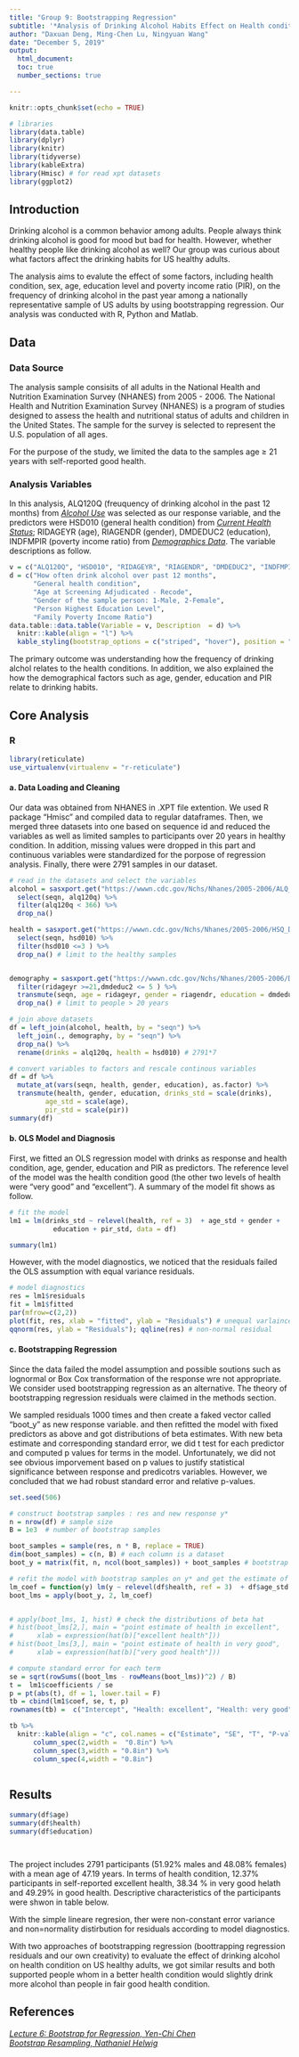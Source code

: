 ```yaml
---
title: "Group 9: Bootstrapping Regression"
subtitle: '*Analysis of Drinking Alcohol Habits Effect on Health condition in a National Sample of US Adults*'
author: "Daxuan Deng, Ming-Chen Lu, Ningyuan Wang"
date: "December 5, 2019"
output: 
  html_document:
  toc: true
  number_sections: true

---
```


```r
knitr::opts_chunk$set(echo = TRUE)

# libraries
library(data.table)
library(dplyr)
library(knitr)
library(tidyverse)
library(kableExtra)
library(Hmisc) # for read xpt datasets 
library(ggplot2)

```

## Introduction 

Drinking alcohol is a common behavior among adults. People always think drinking alcohol is good for mood but bad for health. However, whether healthy people like drinking alcohol as well? Our group was curious about what factors affect the drinking habits for US healthy adults. 

The analysis aims to evalute the effect of some factors, including health condition, sex, age, education level and poverty income ratio (PIR), on the frequency of drinking alcohol in the past year among a nationally representative sample of US adults by using bootstrapping regression. Our analysis was conducted with R, Python and Matlab. 


## Data 

### Data Source 
The analysis sample consisits of all adults in the National Health and Nutrition Examination Survey (NHANES) from 2005 - 2006. The National Health and Nutrition Examination Survey (NHANES) is a program of studies designed to assess the health and nutritional status of adults and children in the United States. The sample for the survey is selected to represent the U.S. population of all ages. 

For the purpose of the study, we limited the data to the samples age $\geqslant$ 21 years with self-reported good health.

### Analysis Variables

In this analysis, ALQ120Q (freuquency of drinking alcohol in the past 12 months) from *[Alcohol Use](https://wwwn.cdc.gov/Nchs/Nhanes/2005-2006/ALQ_D.htm)* was selected as our response variable, and the predictors were HSD010 (general health condition) from *[Current Health Status](https://wwwn.cdc.gov/Nchs/Nhanes/2005-2006/HSQ_D.htm#HSQ480)*; RIDAGEYR (age), RIAGENDR (gender), DMDEDUC2 (education), INDFMPIR (poverty income ratio) from *[Demographics Data](https://wwwn.cdc.gov/nchs/nhanes/search/datapage.aspx?Component=Demographics&CycleBeginYear=2005)*. The variable descriptions as follow.

```r
v = c("ALQ120Q", "HSD010", "RIDAGEYR", "RIAGENDR", "DMDEDUC2", "INDFMPIR")
d = c("How often drink alcohol over past 12 months",
      "General health condition", 
      "Age at Screening Adjudicated - Recode", 
      "Gender of the sample person: 1-Male, 2-Female",
      "Person Highest Education Level",
      "Family Poverty Income Ratio")
data.table::data.table(Variable = v, Description  = d) %>%
  knitr::kable(align = "l") %>% 
  kable_styling(bootstrap_options = c("striped", "hover"), position = "left")

```


The primary outcome was understanding how the frequency of drinking alchol relates to the health conditions. In addition, we also explained the how the demographical factors such as age, gender, education and PIR relate to drinking habits. 


## Core Analysis {.tabset .tabset_fade}

### R
```r
library(reticulate)
use_virtualenv(virtualenv = "r-reticulate")
```


#### a. Data Loading and Cleaning
Our data was obtained from NHANES in .XPT file extention.  We used R package "Hmisc" and compiled data to regular dataframes.  Then, we merged three datasets into one based on sequence id and reduced the variables as well as limited samples to participants over 20 years in healthy condition. In addition, missing values were dropped in this part and continuous variables were standardized for the porpose of regression analysis. Finally, there were 2791 samples in our dataset. 

```r
# read in the datasets and select the variables 
alcohol = sasxport.get("https://wwwn.cdc.gov/Nchs/Nhanes/2005-2006/ALQ_D.XPT") %>% 
  select(seqn, alq120q) %>%
  filter(alq120q < 366) %>%
  drop_na()

health = sasxport.get("https://wwwn.cdc.gov/Nchs/Nhanes/2005-2006/HSQ_D.XPT") %>%
  select(seqn, hsd010) %>%
  filter(hsd010 <=3 ) %>%
  drop_na() # limit to the healthy samples


demography = sasxport.get("https://wwwn.cdc.gov/Nchs/Nhanes/2005-2006/DEMO_D.XPT") %>%
  filter(ridageyr >=21,dmdeduc2 <= 5 ) %>%
  transmute(seqn, age = ridageyr, gender = riagendr, education = dmdeduc2, pir = indfmpir ) %>%
  drop_na() # limit to people > 20 years
```

```r
# join above datasets
df = left_join(alcohol, health, by = "seqn") %>% 
  left_join(., demography, by = "seqn") %>%
  drop_na() %>%
  rename(drinks = alq120q, health = hsd010) # 2791*7

# convert variables to factors and rescale continous variables
df = df %>% 
  mutate_at(vars(seqn, health, gender, education), as.factor) %>%
  transmute(health, gender, education, drinks_std = scale(drinks),
         age_std = scale(age),
         pir_std = scale(pir)) 
summary(df)


```


#### b. OLS Model and Diagnosis

First, we fitted an OLS regression model with drinks as response and health condition, age, gender, education and PIR as predictors. The reference level of the model was the health condition good (the other two levels of health were "very good" and "excellent"). A summary of the model fit shows as follow. 
```r
# fit the model
lm1 = lm(drinks_std ~ relevel(health, ref = 3)  + age_std + gender + 
           education + pir_std, data = df) 

summary(lm1) 
```
However, with the model diagnostics, we noticed that the residuals failed the OLS assumption with equal variance residuals. 
```r
# model diagnostics 
res = lm1$residuals 
fit = lm1$fitted
par(mfrow=c(2,2))
plot(fit, res, xlab = "fitted", ylab = "Residuals") # unequal varlaince in residuals
qqnorm(res, ylab = "Residuals"); qqline(res) # non-normal residual

```


#### c. Bootstrapping Regression
Since the data failed the model assumption and possible soutions such as lognormal or Box Cox transformation of the response wre not appropriate. We consider used bootstrapping regression as an alternative. The theory of bootstrapping regression residuals were claimed in the methods section.

We sampled residuals 1000 times and then create a faked vector called "boot_y" as new response variable. and then refitted the model with fixed predictors as above and got distributions of beta estimates.  With new beta estimate and corresponding standard error, we did t test for each predictor and computed p values for terms in the model. Unfortunately, we did not see obvious imporvement based on p values to justify statistical significance between response and predicotrs variables. However, we concluded that we had robust standard error and relative p-values. 

```r
set.seed(506)

# construct bootstrap samples : res and new response y* 
n = nrow(df) # sample size
B = 1e3  # number of bootstrap samples 

boot_samples = sample(res, n * B, replace = TRUE)
dim(boot_samples) = c(n, B) # each column is a dataset
boot_y = matrix(fit, n, ncol(boot_samples)) + boot_samples # bootstrap y as faked response

# refit the model with bootstrap samples on y* and get the estimate of coefficents
lm_coef = function(y) lm(y ~ relevel(df$health, ref = 3)  + df$age_std + df$gender + df$education + df$pir_std)$coef
boot_lms = apply(boot_y, 2, lm_coef)


# apply(boot_lms, 1, hist) # check the distributions of beta hat
# hist(boot_lms[2,], main = "point estimate of health in excellent",
#      xlab = expression(hat(b)["excellent health"]))
# hist(boot_lms[3,], main = "point estimate of health in very good",
#      xlab = expression(hat(b)["very good health"]))

# compute standard error for each term 
se = sqrt(rowSums((boot_lms - rowMeans(boot_lms))^2) / B)
t =  lm1$coefficients / se
p = pt(abs(t), df = 1, lower.tail = F)
tb = cbind(lm1$coef, se, t, p) 
rownames(tb) =  c("Intercept", "Health: excellent", "Health: very good", "Age", "Gender", "Education: 2", "Education: 3", "Education: 4", "Education: 5", "PIR")

tb %>% 
  knitr::kable(align = "c", col.names = c("Estimate", "SE", "T", "P-value"), digits =  3) %>% column_spec(1,width = "0.8in") %>%
      column_spec(2,width =  "0.8in") %>%
      column_spec(3,width = "0.8in") %>%
      column_spec(4,width = "0.8in")  



```




## Results 
```r
summary(df$age)
summary(df$health)
summary(df$education)




```




The project includes 2791 participants (51.92% males and 48.08% females) with a mean age of 47.19 years. In terms of health condition, 12.37% participants in self-reported excellent health, 38.34 % in very good helath and 49.29% in good health. Descriptive characteristics of the participants were shwon in table below. 
 
 <need a descriptive summary table here>
 
With the simple lineare regresion, ther were non-constant error variance and non=normality distirbution for residuals according to model diagnostics.

With two approaches of bootstrapping regression (boottrapping regression residuals and our own creativity) to evaluate the effect of drinking alcohol on health condition on US healthy adults, we got similar results and both supported people whom in a better health condition would slightly drink more alcohol than people in fair good health condition. 


## References
*[Lecture 6: Bootstrap for Regression, Yen-Chi Chen](http://faculty.washington.edu/yenchic/17Sp_403/Lec6-bootstrap_reg.pdf)* \
*[Bootstrap Resampling, Nathaniel Helwig](http://users.stat.umn.edu/~helwig/notes/boot-Notes.pdf)* 




